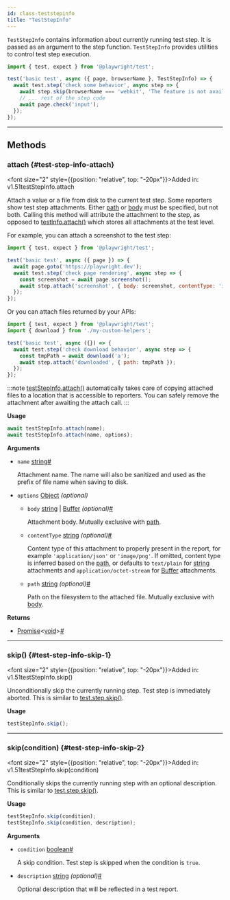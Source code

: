 ```yaml
---
id: class-teststepinfo
title: "TestStepInfo"
---
```



`TestStepInfo` contains information about currently running test step. It is passed as an argument to the step function. `TestStepInfo` provides utilities to control test step execution.

```js
import { test, expect } from '@playwright/test';

test('basic test', async ({ page, browserName }, TestStepInfo) => {
  await test.step('check some behavior', async step => {
    await step.skip(browserName === 'webkit', 'The feature is not available in WebKit');
    // ... rest of the step code
    await page.check('input');
  });
});
```


---

## Methods

### attach {#test-step-info-attach}

<font size="2" style={{position: "relative", top: "-20px"}}>Added in: v1.51</font><x-search>testStepInfo.attach</x-search>

Attach a value or a file from disk to the current test step. Some reporters show test step attachments. Either [path](/api/class-teststepinfo.mdx#test-step-info-attach-option-path) or [body](/api/class-teststepinfo.mdx#test-step-info-attach-option-body) must be specified, but not both. Calling this method will attribute the attachment to the step, as opposed to [testInfo.attach()](/api/class-testinfo.mdx#test-info-attach) which stores all attachments at the test level.

For example, you can attach a screenshot to the test step:

```js
import { test, expect } from '@playwright/test';

test('basic test', async ({ page }) => {
  await page.goto('https://playwright.dev');
  await test.step('check page rendering', async step => {
    const screenshot = await page.screenshot();
    await step.attach('screenshot', { body: screenshot, contentType: 'image/png' });
  });
});
```

Or you can attach files returned by your APIs:

```js
import { test, expect } from '@playwright/test';
import { download } from './my-custom-helpers';

test('basic test', async ({}) => {
  await test.step('check download behavior', async step => {
    const tmpPath = await download('a');
    await step.attach('downloaded', { path: tmpPath });
  });
});
```

:::note
[testStepInfo.attach()](/api/class-teststepinfo.mdx#test-step-info-attach) automatically takes care of copying attached files to a location that is accessible to reporters. You can safely remove the attachment after awaiting the attach call.
:::

**Usage**

```js
await testStepInfo.attach(name);
await testStepInfo.attach(name, options);
```

**Arguments**
- `name` [string]<a aria-hidden="true" tabIndex="-1" class="list-anchor-link" id="test-step-info-attach-option-name"/><a href="#test-step-info-attach-option-name" class="list-anchor">#</a>
  
  Attachment name. The name will also be sanitized and used as the prefix of file name when saving to disk.
- `options` [Object] *(optional)*
  - `body` [string] | [Buffer] *(optional)*<a aria-hidden="true" tabIndex="-1" class="list-anchor-link" id="test-step-info-attach-option-body"/><a href="#test-step-info-attach-option-body" class="list-anchor">#</a>
    
    Attachment body. Mutually exclusive with [path](/api/class-teststepinfo.mdx#test-step-info-attach-option-path).
  - `contentType` [string] *(optional)*<a aria-hidden="true" tabIndex="-1" class="list-anchor-link" id="test-step-info-attach-option-content-type"/><a href="#test-step-info-attach-option-content-type" class="list-anchor">#</a>
    
    Content type of this attachment to properly present in the report, for example `'application/json'` or `'image/png'`. If omitted, content type is inferred based on the [path](/api/class-teststepinfo.mdx#test-step-info-attach-option-path), or defaults to `text/plain` for [string] attachments and `application/octet-stream` for [Buffer] attachments.
  - `path` [string] *(optional)*<a aria-hidden="true" tabIndex="-1" class="list-anchor-link" id="test-step-info-attach-option-path"/><a href="#test-step-info-attach-option-path" class="list-anchor">#</a>
    
    Path on the filesystem to the attached file. Mutually exclusive with [body](/api/class-teststepinfo.mdx#test-step-info-attach-option-body).

**Returns**
- [Promise]&lt;[void]&gt;<a aria-hidden="true" tabIndex="-1" class="list-anchor-link" id="test-step-info-attach-return"/><a href="#test-step-info-attach-return" class="list-anchor">#</a>

---

### skip() {#test-step-info-skip-1}

<font size="2" style={{position: "relative", top: "-20px"}}>Added in: v1.51</font><x-search>testStepInfo.skip()</x-search>

Unconditionally skip the currently running step. Test step is immediately aborted. This is similar to [test.step.skip()](/api/class-test.mdx#test-step-skip).

**Usage**

```js
testStepInfo.skip();
```

---

### skip(condition) {#test-step-info-skip-2}

<font size="2" style={{position: "relative", top: "-20px"}}>Added in: v1.51</font><x-search>testStepInfo.skip(condition)</x-search>

Conditionally skips the currently running step with an optional description. This is similar to [test.step.skip()](/api/class-test.mdx#test-step-skip).

**Usage**

```js
testStepInfo.skip(condition);
testStepInfo.skip(condition, description);
```

**Arguments**
- `condition` [boolean]<a aria-hidden="true" tabIndex="-1" class="list-anchor-link" id="test-step-info-skip-2-option-condition"/><a href="#test-step-info-skip-2-option-condition" class="list-anchor">#</a>
  
  A skip condition. Test step is skipped when the condition is `true`.
- `description` [string] *(optional)*<a aria-hidden="true" tabIndex="-1" class="list-anchor-link" id="test-step-info-skip-2-option-description"/><a href="#test-step-info-skip-2-option-description" class="list-anchor">#</a>
  
  Optional description that will be reflected in a test report.


[Accessibility]: /api/class-accessibility.mdx "Accessibility"
[Android]: /api/class-android.mdx "Android"
[AndroidDevice]: /api/class-androiddevice.mdx "AndroidDevice"
[AndroidInput]: /api/class-androidinput.mdx "AndroidInput"
[AndroidSocket]: /api/class-androidsocket.mdx "AndroidSocket"
[AndroidWebView]: /api/class-androidwebview.mdx "AndroidWebView"
[APIRequest]: /api/class-apirequest.mdx "APIRequest"
[APIRequestContext]: /api/class-apirequestcontext.mdx "APIRequestContext"
[APIResponse]: /api/class-apiresponse.mdx "APIResponse"
[APIResponseAssertions]: /api/class-apiresponseassertions.mdx "APIResponseAssertions"
[Browser]: /api/class-browser.mdx "Browser"
[BrowserContext]: /api/class-browsercontext.mdx "BrowserContext"
[BrowserServer]: /api/class-browserserver.mdx "BrowserServer"
[BrowserType]: /api/class-browsertype.mdx "BrowserType"
[CDPSession]: /api/class-cdpsession.mdx "CDPSession"
[Clock]: /api/class-clock.mdx "Clock"
[ConsoleMessage]: /api/class-consolemessage.mdx "ConsoleMessage"
[Coverage]: /api/class-coverage.mdx "Coverage"
[Dialog]: /api/class-dialog.mdx "Dialog"
[Download]: /api/class-download.mdx "Download"
[Electron]: /api/class-electron.mdx "Electron"
[ElectronApplication]: /api/class-electronapplication.mdx "ElectronApplication"
[ElementHandle]: /api/class-elementhandle.mdx "ElementHandle"
[FileChooser]: /api/class-filechooser.mdx "FileChooser"
[Frame]: /api/class-frame.mdx "Frame"
[FrameLocator]: /api/class-framelocator.mdx "FrameLocator"
[GenericAssertions]: /api/class-genericassertions.mdx "GenericAssertions"
[JSHandle]: /api/class-jshandle.mdx "JSHandle"
[Keyboard]: /api/class-keyboard.mdx "Keyboard"
[Locator]: /api/class-locator.mdx "Locator"
[LocatorAssertions]: /api/class-locatorassertions.mdx "LocatorAssertions"
[Logger]: /api/class-logger.mdx "Logger"
[Mouse]: /api/class-mouse.mdx "Mouse"
[Page]: /api/class-page.mdx "Page"
[PageAssertions]: /api/class-pageassertions.mdx "PageAssertions"
[Playwright]: /api/class-playwright.mdx "Playwright"
[PlaywrightAssertions]: /api/class-playwrightassertions.mdx "PlaywrightAssertions"
[Request]: /api/class-request.mdx "Request"
[Response]: /api/class-response.mdx "Response"
[Route]: /api/class-route.mdx "Route"
[Selectors]: /api/class-selectors.mdx "Selectors"
[SnapshotAssertions]: /api/class-snapshotassertions.mdx "SnapshotAssertions"
[TimeoutError]: /api/class-timeouterror.mdx "TimeoutError"
[Touchscreen]: /api/class-touchscreen.mdx "Touchscreen"
[Tracing]: /api/class-tracing.mdx "Tracing"
[Video]: /api/class-video.mdx "Video"
[WebError]: /api/class-weberror.mdx "WebError"
[WebSocket]: /api/class-websocket.mdx "WebSocket"
[WebSocketRoute]: /api/class-websocketroute.mdx "WebSocketRoute"
[Worker]: /api/class-worker.mdx "Worker"
[Fixtures]: /api/class-fixtures.mdx "Fixtures"
[FullConfig]: /api/class-fullconfig.mdx "FullConfig"
[FullProject]: /api/class-fullproject.mdx "FullProject"
[Location]: /api/class-location.mdx "Location"
[Test]: /api/class-test.mdx "Test"
[TestConfig]: /api/class-testconfig.mdx "TestConfig"
[TestInfo]: /api/class-testinfo.mdx "TestInfo"
[TestInfoError]: /api/class-testinfoerror.mdx "TestInfoError"
[TestOptions]: /api/class-testoptions.mdx "TestOptions"
[TestProject]: /api/class-testproject.mdx "TestProject"
[TestStepInfo]: /api/class-teststepinfo.mdx "TestStepInfo"
[WorkerInfo]: /api/class-workerinfo.mdx "WorkerInfo"
[Reporter]: /api/class-reporter.mdx "Reporter"
[Suite]: /api/class-suite.mdx "Suite"
[TestCase]: /api/class-testcase.mdx "TestCase"
[TestError]: /api/class-testerror.mdx "TestError"
[TestResult]: /api/class-testresult.mdx "TestResult"
[TestStep]: /api/class-teststep.mdx "TestStep"
[Element]: https://developer.mozilla.org/en-US/docs/Web/API/element "Element"
[EvaluationArgument]: /evaluating.mdx#evaluation-argument "EvaluationArgument"
[Promise]: https://developer.mozilla.org/en-US/docs/Web/JavaScript/Reference/Global_Objects/Promise "Promise"
[iterator]: https://developer.mozilla.org/en-US/docs/Web/JavaScript/Reference/Iteration_protocols "Iterator"
[origin]: https://developer.mozilla.org/en-US/docs/Glossary/Origin "Origin"
[selector]: https://developer.mozilla.org/en-US/docs/Web/CSS/CSS_Selectors "selector"
[Serializable]: https://developer.mozilla.org/en-US/docs/Web/JavaScript/Reference/Global_Objects/JSON/stringify#Description "Serializable"
[UIEvent.detail]: https://developer.mozilla.org/en-US/docs/Web/API/UIEvent/detail "UIEvent.detail"
[UnixTime]: https://en.wikipedia.org/wiki/Unix_time "Unix Time"
[xpath]: https://developer.mozilla.org/en-US/docs/Web/XPath "xpath"

[Array]: https://developer.mozilla.org/en-US/docs/Web/JavaScript/Reference/Global_Objects/Array "Array"
[boolean]: https://developer.mozilla.org/en-US/docs/Web/JavaScript/Data_structures#Boolean_type "Boolean"
[Buffer]: https://nodejs.org/api/buffer.html#buffer_class_buffer "Buffer"
[ChildProcess]: https://nodejs.org/api/child_process.html "ChildProcess"
[Date]: https://developer.mozilla.org/en-US/docs/Web/JavaScript/Reference/Global_Objects/Date "Date"
[Error]: https://nodejs.org/api/errors.html#errors_class_error "Error"
[EventEmitter]: https://nodejs.org/api/events.html#events_class_eventemitter "EventEmitter"
[function]: https://developer.mozilla.org/en-US/docs/Web/JavaScript/Reference/Global_Objects/Function "Function"
[FormData]: https://developer.mozilla.org/en-US/docs/Web/API/FormData "FormData"
[Map]: https://developer.mozilla.org/en-US/docs/Web/JavaScript/Reference/Global_Objects/Map "Map"
[Metadata]: https://developer.mozilla.org/en-US/docs/Web/JavaScript/Reference/Global_Objects/Object "Object&lt;string, any&gt;"
[null]: https://developer.mozilla.org/en-US/docs/Web/JavaScript/Reference/Global_Objects/null "null"
[number]: https://developer.mozilla.org/en-US/docs/Web/JavaScript/Data_structures#Number_type "Number"
[Object]: https://developer.mozilla.org/en-US/docs/Web/JavaScript/Reference/Global_Objects/Object "Object"
[Promise]: https://developer.mozilla.org/en-US/docs/Web/JavaScript/Reference/Global_Objects/Promise "Promise"
[Readable]: https://nodejs.org/api/stream.html#stream_class_stream_readable "Readable"
[ReadStream]: https://nodejs.org/api/fs.html#class-fsreadstream "ReadStream"
[RegExp]: https://developer.mozilla.org/en-US/docs/Web/JavaScript/Reference/Global_Objects/RegExp "RegExp"
[string]: https://developer.mozilla.org/en-US/docs/Web/JavaScript/Data_structures#String_type "string"
[void]: https://developer.mozilla.org/en-US/docs/Web/JavaScript/Reference/Global_Objects/undefined "void"
[URL]: https://nodejs.org/api/url.html "URL"
[URLSearchParams]: https://developer.mozilla.org/en-US/docs/Web/API/URLSearchParams "URLSearchParams"

[all available image tags]: https://mcr.microsoft.com/en-us/product/playwright/about "all available image tags"
[Microsoft Artifact Registry]: https://mcr.microsoft.com/en-us/product/playwright/about "Microsoft Artifact Registry"
[Dockerfile.noble]: https://github.com/microsoft/playwright/blob/main/utils/docker/Dockerfile.noble "Dockerfile.noble"

